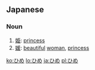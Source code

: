 ==Japanese==
===Noun===
{{ja-noun|h|rom=hime}}

# [[姫]]: [[princess]]
# [[媛]]: [[beautiful]] [[woman]], [[princess]]

[[ko:ひめ]]
[[lo:ひめ]]
[[ja:ひめ]]
[[pl:ひめ]]